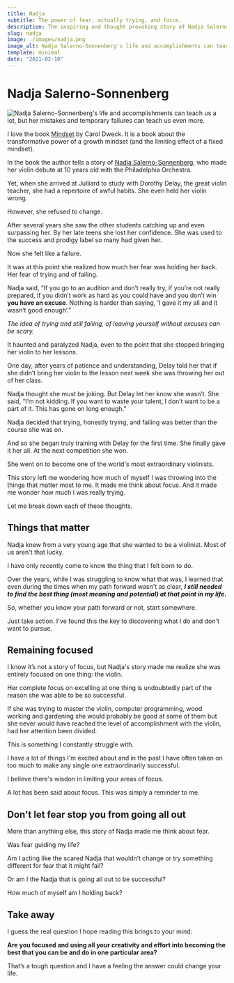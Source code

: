 ```yaml
---
title: Nadja
subtitle: The power of fear, actually trying, and focus.
description: The inspiring and thought provoking story of Nadja Salerno-Sonnenberg on how her fear almost destroyed her career and what we can learn from her experience.
slug: nadja
image: ./images/nadja.png
image_alt: Nadja Salerno-Sonnenberg's life and accomplishments can teach us a lot, but her mistakes and temporary failures can teach us even more.
template: minimal
date: "2021-02-10"
---
```


# Nadja Salerno-Sonnenberg

![Nadja Salerno-Sonnenberg's life and accomplishments can teach us a lot, but her mistakes and temporary failures can teach us even more.](./images/nadja.png)

I love the book [Mindset](https://www.amazon.com/Mindset-Psychology-Carol-S-Dweck/dp/0345472322) by Carol Dweck. It is a book about the transformative power of a growth mindset (and the limiting effect of a fixed mindset).

In the book the author tells a story of [Nadja Salerno-Sonnenberg](https://www.nadjasalernosonnenberg.com/), who made her violin debute at 10 years old with the Philadelphia Orchestra.

Yet, when she arrived at Julliard to study with Dorothy Delay, the great violin teacher, she had a repertoire of awful habits. She even held her violin wrong.

However, she refused to change.

After several years she saw the other students catching up and even surpassing her. By her late teens she lost her confidence. She was used to the success and prodigy label so many had given her.

Now she felt like a failure.

It was at this point she realized how much her fear was holding her back. Her fear of trying and of failing.

Nadja said, “If you go to an audition and don’t really try, if you’re not really prepared, if you didn’t work as hard as you could have and you don’t win **you have an excuse**. Nothing is harder than saying, ‘I gave it my all and it wasn’t good enough’.”

_The idea of trying and still failing, of leaving yourself without excuses can be scary._

It haunted and paralyzed Nadja, even to the point that she stopped bringing her violin to her lessons.

One day, after years of patience and understanding, Delay told her that if she didn’t bring her violin to the lesson next week she was throwing her out of her class.

Nadja thought she must be joking. But Delay let her know she wasn’t. She said, “I’m not kidding. If you want to waste your talent, I don’t want to be a part of it. This has gone on long enough.”

Nadja decided that trying, honestly trying, and failing was better than the course she was on.

And so she began truly training with Delay for the first time. She finally gave it her all. At the next competition she won.

She went on to become one of the world's most extraordinary violinists.

This story left me wondering how much of myself I was throwing into the things that matter most to me. It made me think about focus. And it made me wonder how much I was really trying.

Let me break down each of these thoughts.

## Things that matter

Nadja knew from a very young age that she wanted to be a violinist. Most of us aren't that lucky.

I have only recently come to know the thing that I felt born to do.

Over the years, while I was struggling to know what that was, I learned that even during the times when my path forward wasn't as clear, **_I still needed to find the best thing (most meaning and potential) at that point in my life._**

So, whether you know your path forward or not, start somewhere.

Just take action. I've found this the key to discovering what I do and don't want to pursue.

## Remaining focused

I know it’s not a story of focus, but Nadja's story made me realize she was entirely focused on one thing: the violin.

Her complete focus on excelling at one thing is undoubtedly part of the reason she was able to be so successful.

If she was trying to master the violin, computer programming, wood working and gardening she would probably be good at some of them but she never would have reached the level of accomplishment with the violin, had her attention been divided.

This is something I constantly struggle with.

I have a lot of things I'm excited about and in the past I have often taken on too much to make any single one extraordinarily successful.

I believe there's wisdon in limiting your areas of focus.

A lot has been said about focus. This was simply a reminder to me.

## Don't let fear stop you from going all out

More than anything else, this story of Nadja made me think about fear.

Was fear guiding my life?

Am I acting like the scared Nadja that wouldn’t change or try something different for fear that it might fail?

Or am I the Nadja that is going all out to be successful?

How much of myself am I holding back?

## Take away

I guess the real question I hope reading this brings to your mind:

**Are you focused and using all your creativity and effort into becoming the best that you can be and do in one particular area?**

That’s a tough question and I have a feeling the answer could change your life.
